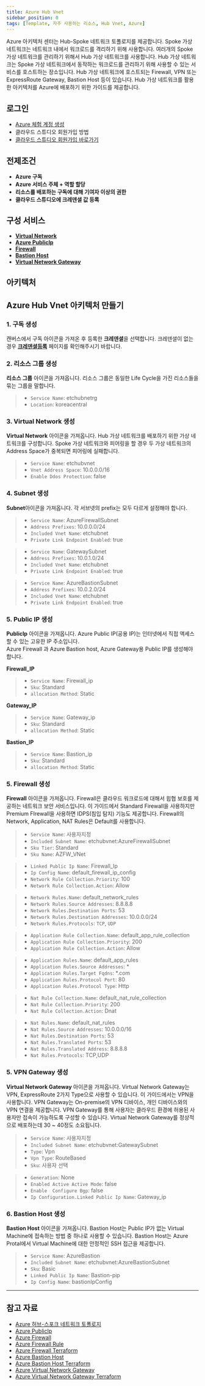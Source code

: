 ```yaml
---
title: Azure Hub Vnet
sidebar_position: 0
tags: [Template, 자주 사용하는 리소스, Hub Vnet, Azure]
---
```



Azure 아키텍처 센터는 Hub-Spoke 네트워크 토폴로지를 제공합니다.
Spoke 가상 네트워크는 네트워크 내에서 워크로드를 격리하기 위해 사용합니다.
여러개의 Spoke 가상 네트워크를 관리하기 위해서 Hub 가상 네트워크를 사용합니다.
Hub 가상 네트워크는 Spoke 가상 네트워크에서 동작하는 워크로드를 관리하기 위해 사용할 수 있는 서비스를 호스트하는 장소입니다.
Hub 가상 네트워크에 호스트되는 Firewall, VPN 또는 ExpressRoute Gateway, Bastion Host 등이 있습니다.
Hub 가상 네트워크를 활용한 아키텍처를 Azure에 배포하기 위한 가이드를 제공합니다.

## 로그인
- [Azure 체험 계정 생성](https://azure.microsoft.com/ko-kr/free/)
- <Link to="/docs/start/sign-up">클라우드 스튜디오 회원가입 방법</Link>
- [클라우드 스튜디오 회원가입 바로가기](https://cloudstudio.cloudraw.kr/signup)

## 전제조건
- **Azure 구독**
- **Azure 서비스 주체 + 역할 할당**
- **리소스를 배포하는 구독에 대해 기여자 이상의 권한**
- **클라우드 스튜디오에 크레덴셜 값 등록**

## 구성 서비스
- [**Virtual Network**](https://docs.cstudio.app/docs/resource/azure/Network/VirtualNetwork)
- [**Azure PublicIp**](https://docs.cstudio.app/docs/resource/azure/Network/PublicIp)
- [**Firewall**](https://docs.cstudio.app/docs/resource/azure/Network/Firewall)
- [**Bastion Host**](https://docs.cstudio.app/docs/resource/azure/Network/BastionHost)
- [**Virtual Network Gateway**](https://docs.cstudio.app/docs/resource/azure/Network/VirtualNetworkGateway)


## 아키텍처
<caption caption="" src={azure16} />

## Azure Hub Vnet 아키텍처 만들기
### 1. 구독 생성
캔버스에서 구독 아이콘을 가져온 후 등록한 **크레덴셜**을 선택합니다.
크레덴셜이 없는 경우 [**크레덴셜등록**](https://docs.cstudio.app/docs/credential/createCredential#azure-%ED%81%AC%EB%A0%88%EB%8D%B4%EC%85%9C-%EB%93%B1%EB%A1%9D%ED%95%98%EA%B8%B0) 페이지를 확인해주시기 바랍니다.
<caption caption="[그림.1] Azure Hub Vnet 1" src={azure1} />

### 2. 리소스 그룹 생성
**리소스 그룹** 아이콘을 가져옵니다.
리소스 그룹은 동일한 Life Cycle을 가진 리소스들을 묶는 그룹을 말합니다.

> - ```Service Name```: etchubnetrg
> - ```Location```: koreacentral

<caption caption="[그림.2] Azure Hub Vnet 2" src={azure2} />

### 3. Virtual Network 생성
**Virtual Network** 아이콘을 가져옵니다.
Hub 가상 네트워크를 배포하기 위한 가상 네트워크를 구성합니다.
Spoke 가상 네트워크와 피어링을 할 경우 두 가상 네트워크의 Address Space가 중복되면 피어링에 실패합니다.

> - ```Service Name```: etchubvnet
> - ```Vnet Address Space```: 10.0.0.0/16
> - ```Enable Ddos Protection```: false

<caption caption="[그림.3] Azure Hub Vnet 3" src={azure3} />

### 4. Subnet 생성
**Subnet**아이콘을 가져옵니다. 
각 서브넷의 prefix는 모두 다르게 설정해야 합니다.

> - ```Service Name```: AzureFirewallSubnet
> - ```Address Prefixes```: 10.0.0.0/24
> - ```Included Vnet Name```: etchubnet
> - ```Private Link Endpoint Enabled```: true

> - ```Service Name```: GatewaySubnet
> - ```Address Prefixes```: 10.0.1.0/24
> - ```Included Vnet Name```: etchubnet
> - ```Private Link Endpoint Enabled```: true

> - ```Service Name```: AzureBastionSubnet
> - ```Address Prefixes```: 10.0.2.0/24
> - ```Included Vnet Name```: etchubnet
> - ```Private Link Endpoint Enabled```: true

<caption caption="[그림.4] Azure Hub Vnet 4" src={azure4} />

### 5. Public IP 생성
**PublicIp** 아이콘을 가져옵니다.
Azure Public IP(공용 IP)는 인터넷에서 직접 액세스할 수 있는 고유한 IP 주소입니다.   
Azure Firewall 과 Azure Bastion host, Azure Gateway용 Public IP를 생성해야 합니다.

**Firewall_IP**
> - ```Service Name```: Firewall_ip
> - ```Sku```: Standard
> - ```allocation Method```: Static

**Gateway_IP**
> - ```Service Name```: Gateway_ip
> - ```Sku```: Standard
> - ```allocation Method```: Static

**Bastion_IP**
> - ```Service Name```: Bastion_ip
> - ```Sku```: Standard
> - ```allocation Method```: Static

<caption caption="[그림.5] Azure Hub Vnet 5" src={azure5} />

### 5. Firewall 생성
**Firewall** 아이콘을 가져옵니다.
Firewall은 클라우드 워크로드에 대해서 윕협 보호를 제공하는 네트워크 보안 서비스입니다.
이 가이드에서 Standard Firewall을 사용하지만 Premium FIrewall을 사용하면 IDPS(침입 탐지) 기능도 제공합니다.
Firewall의 Network, Application, NAT Rules은 Default를 사용합니다.

> - ```Service Name```: 사용자지정
> - ```Included Subnet Name```: etchubvnet:AzureFirewallSubnet
> - ```Sku Tier```: Standard
> - ```Sku Name```: AZFW_VNet

<caption caption="[그림.6] Azure Hub Vnet 6" src={azure6} />

> - ```Linked Public Ip Name```: Firewall_Ip
> - ```Ip Config Name```: default_firewall_ip_config
> - ```Network Rule Collection.Priority```: 100
> - ```Network Rule Collection.Action```: Allow


<caption caption="[그림.7] Azure Hub Vnet 7" src={azure7} />

> - ```Network Rules.Name```: default_network_rules
> - ```Network Rules.Source Addresses```: 8.8.8.8
> - ```Network Rules.Destination Ports```: 53
> - ```Network Rules.Destination Addresses```: 10.0.0.0/24
> - ```Network Rules.Protocols```: ```TCP```, ```UDP```


<caption caption="[그림.8] Azure Hub Vnet 8" src={azure8} />

> - ```Application Rule Collection.Name```: default_app_rule_collection
> - ```Application Rule Collection.Priority```: 200
> - ```Application Rule Collection.Action```: Allow

<caption caption="[그림.9] Azure Hub Vnet 9" src={azure9} />


> - ```Application Rules.Name```: default_app_rules
> - ```Application Rules.Source Addresses```: *
> - ```Application Rules.Target Fqdns```: *.com
> - ```Application Rules.Protocol Port```: 80
> - ```Application Rules.Protocol Type```: Http

<caption caption="[그림.10] Azure Hub Vnet 10" src={azure10} />

> - ```Nat Rule Collection.Name```: default_nat_rule_collection
> - ```Nat Rule Collection.Priority```: 200
> - ```Nat Rule Collection.Action```: Dnat

<caption caption="[그림.11] Azure Hub Vnet 11" src={azure11} />

> - ```Nat Rules.Name```: default_nat_rules
> - ```Nat Rules.Source Addresses```: 10.0.0.0/16
> - ```Nat Rules.Destination Ports```: 53
> - ```Nat Rules.Translated Ports```: 53
> - ```Nat Rules.Translated Address```: 8.8.8.8
> - ```Nat Rules.Protocols```: TCP,UDP

<caption caption="[그림.12] Azure Hub Vnet 12" src={azure12} />

### 5. VPN Gateway 생성
**Virtual Network Gateway** 아이콘을 가져옵니다.
Virtual Network Gateway는 VPN, ExpressRoute 2가지 Type으로 사용할 수 있습니다. 이 가이드에서는 VPN을 사용합니다.
VPN Gateway는 On-premise의 VPN 디바이스, 개인 디바이스와의 VPN 연결을 제공합니다.
VPN Gateway를 통해 사용자는 클라우드 환경에 허용된 사용자만 접속이 가능하도록 구성할 수 있습니다.
Virtual Network Gateway를 정상적으로 배포하는데 30 ~ 40정도 소요됩니다.

> - ```Service Name```: 사용자지정
> - ```Included Subnet Name```: etchubvnet:GatewaySubnet
> - ```Type```: Vpn
> - ```Vpn Type```: RouteBased
> - ```Sku```: 사용자 선택

<caption caption="[그림.13] Azure Hub Vnet 13" src={azure13} />

> - ```Generation```: None
> - ```Enabled Active Active Mode```: false
> - ```Enable  Configure Bgp```: false
> - ```Ip Configuration.Linked Public Ip Name```: Gateway_ip

<caption caption="[그림.14] Azure Hub Vnet 14" src={azure14} />

### 6. Bastion Host 생성
**Bastion Host** 아이콘을 가져옵니다.
Bastion Host는 Public IP가 없는 Virtual Machine에 접속하는 방법 중 하나로 사용할 수 있습니다.
Bastion Host는 Azure Protal에서 Virtual Machine에 대한 안정적인 SSH 접근을 제공합니다. 

> - ```Service Name```: AzureBastion
> - ```Included Subnet Name```: etchubvnet:AzureBastionSubnet
> - ```Sku```: Basic
> - ```Linked Public Ip Name```: Bastion-pip
> - ```Ip Config Name```: bastionIpConfig

<caption caption="[그림.15] Azure Hub Vnet 15" src={azure15} />

<hr />

## 참고 자료
- [Azure 허브-스포크 네트워크 토폴로지](https://docs.microsoft.com/ko-kr/azure/architecture/reference-architectures/hybrid-networking/hub-spoke?tabs=cli)
- [Azure PublicIp](https://docs.cstudio.app/docs/resource/azure/Network/PublicIp)
- [Azure Firewall](https://docs.microsoft.com/ko-kr/azure/firewall/)
- [Azure Firewall Rule](https://docs.microsoft.com/ko-kr/azure/firewall/policy-rule-sets)
- [Azure Firewall Terraform](https://registry.terraform.io/providers/hashicorp/azurerm/latest/docs/resources/firewall)
- [Azure Bastion Host](https://docs.microsoft.com/ko-kr/azure/bastion/)
- [Azure Bastion Host Terraform](https://registry.terraform.io/providers/hashicorp/azurerm/latest/docs/resources/bastion_host)
- [Azure Virtual Network Gateway](https://docs.microsoft.com/ko-kr/azure/vpn-gateway/)
- [Azure Virtual Network Gateway Terraform](https://registry.terraform.io/providers/hashicorp/azurerm/latest/docs/resources/virtual_network_gateway)
